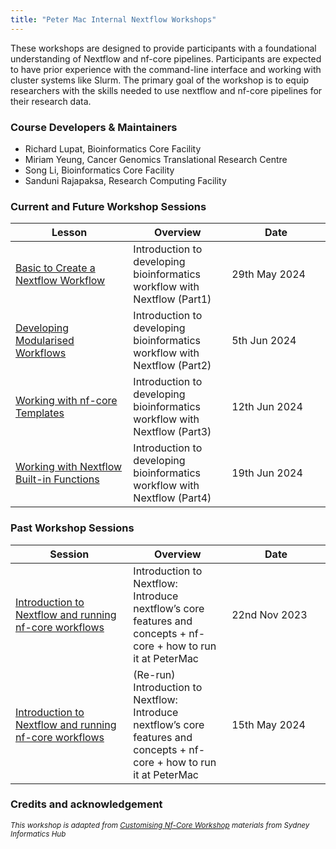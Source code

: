 ```yaml
---
title: "Peter Mac Internal Nextflow Workshops"
---
```


These workshops are designed to provide participants with a foundational understanding of Nextflow and nf-core pipelines. Participants are expected to have prior experience with the command-line interface and working with cluster systems like Slurm. The primary goal of the workshop is to equip researchers with the skills needed to use nextflow and nf-core pipelines for their research data. 

### Course Developers & Maintainers

- Richard Lupat, Bioinformatics Core Facility
- Miriam Yeung, Cancer Genomics Translational Research Centre
- Song Li, Bioinformatics Core Facility
- Sanduni Rajapaksa, Research Computing Facility

### Current and Future Workshop Sessions

| Lesson     | Overview | Date | 
|------------|----------| ---------- |
| [Basic to Create a Nextflow Workflow](./sessions/2_nf_dev_intro.html)| Introduction to developing bioinformatics workflow with Nextflow (Part1) | 29th May 2024 | 
| [Developing Modularised Workflows](./sessions/2_nf_dev_intro.html) | Introduction to developing bioinformatics workflow with Nextflow (Part2) | 5th Jun 2024 | 
| [Working with nf-core Templates](./sessions/2_nf_dev_intro.html) | Introduction to developing bioinformatics workflow with Nextflow (Part3) | 12th Jun 2024 | 
| [Working with Nextflow Built-in Functions](./sessions/2_nf_dev_intro.html) | Introduction to developing bioinformatics workflow with Nextflow (Part4) | 19th Jun 2024 | 

### Past Workshop Sessions

| Session     | Overview | Date | 
|------------|----------| ---------- |
| [Introduction to Nextflow and running nf-core workflows](./sessions/1_intro_run_nf.html)| Introduction to Nextflow: Introduce nextflow’s core features and concepts + nf-core + how to run it at PeterMac | 22nd Nov 2023 | 
| [Introduction to Nextflow and running nf-core workflows](./sessions/1_intro_run_nf.html)| (Re-run) Introduction to Nextflow: Introduce nextflow’s core features and concepts + nf-core + how to run it at PeterMac | 15th May 2024 | 


### Credits and acknowledgement

^*This workshop is adapted from [Customising Nf-Core Workshop](https://sydney-informatics-hub.github.io/customising-nfcore-workshop) materials from Sydney Informatics Hub*^